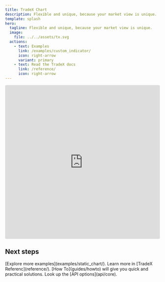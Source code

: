 ```yaml
---
title: TradeX Chart
description: Flexible and unique, because your market view is unique.
template: splash
hero:
  tagline: Flexible and unique, because your market view is unique.
  image:
    file: ../../assets/tx.svg
  actions:
    - text: Examples
      link: /examples/custom_indicator/
      icon: right-arrow
      variant: primary
    - text: Read the TradeX docs
      link: /reference/
      icon: right-arrow
---
```


<iframe src="https://codesandbox.io/embed/tradex-chart-live-price-history-wip-5qfqk8?autoresize=1&fontsize=14&hidenavigation=1&theme=dark&view=preview"
     style="width:100%; height:500px; border:0; border-radius: 4px; overflow:hidden;"
     title="TradeX-chart - live price history (WIP)"
     allow="accelerometer; ambient-light-sensor; camera; encrypted-media; geolocation; gyroscope; hid; microphone; midi; payment; usb; vr; xr-spatial-tracking"
     sandbox="allow-forms allow-modals allow-popups allow-presentation allow-same-origin allow-scripts"
   ></iframe>


## Next steps

<CardGrid>
  <Card title="Live Examples" icon="pencil">
    [Explore more examples](examples/static_chart/).
  </Card>
    <Card title="Read the docs" icon="open-book">
    Learn more in [TradeX Referenc](reference/).
  </Card>
  <Card title="Quick How To" icon="add-document">
    [How To](guides/howto) will give you quick and practical solutions.
  </Card>
  <Card title="API" icon="setting">
    Look up the [API options](api/core).
  </Card>

</CardGrid>


